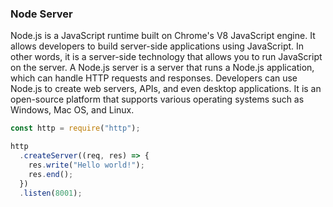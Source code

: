 ### Node Server

Node.js is a JavaScript runtime built on Chrome's V8 JavaScript engine. It allows developers to build server-side applications using JavaScript. In other words, it is a server-side technology that allows you to run JavaScript on the server. A Node.js server is a server that runs a Node.js application, which can handle HTTP requests and responses. Developers can use Node.js to create web servers, APIs, and even desktop applications. It is an open-source platform that supports various operating systems such as Windows, Mac OS, and Linux.

```js
const http = require("http");

http
  .createServer((req, res) => {
    res.write("Hello world!");
    res.end();
  })
  .listen(8001);
```
